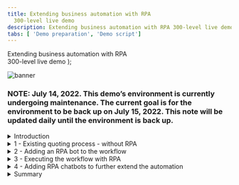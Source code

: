 ```yaml
---
title: Extending business automation with RPA
  300-level live demo
description: Extending business automation with RPA 300-level live demo
tabs: [ 'Demo preparation', 'Demo script']
---
```


  <span>
    Extending business automation with RPA <br /> 300-level live demo
  </span>
);

![banner](./images/RPA_300_Script_Banner.jpg)

### **NOTE**: July 14, 2022. This demo’s environment is currently undergoing maintenance. The current goal is for the environment to be back up on July 15, 2022. This note will be updated daily until the environment is back up.

<span id="top"></span>

<details>

<summary>Introduction</summary>
<br/>

Today we will look at how we can extend business automation with Robotic Process Automation to easily provide customers with quotes for new insurance policies. We’ll take advantage of the IBM Cloud Pak for Business Automation’s capabilities to add robotic process automation (RPA) to a quoting process that is already automated with workflow.

<br/>

Let’s get started.

<br/>

(Demo intro slides <a href="https://ibm.box.com/s/bxyhcb2ydleso3clnjg77ds7hvibmxhn" target="_blank" rel="noreferrer">here</a>)

<br/>

(Printer-ready PDF of demo script <a href="./300-BA-extending-with-rpa-Demo-Script.pdf" target="_blank" rel="noreferrer">here</a>)

<br/>

</details>

<details>

<summary>1 - Existing quoting process - without RPA</summary>

<br/>

| **1.1** | **Introduce the quoting process workflow without RPA** |
| :--- | :--- |
| **Narration** | Future Corp is a traditional auto insurance provider that has a goal of improving customer experience by making it easier to provide new insurance policy quotes to its customers. <br/><br/> Let’s look at how the company currently creates insurance quotes. In the existing process, every request for a new insurance policy must be routed to a policy specialist. |
| **Action** &nbsp; 1.1.1 | Show the process diagram for Future Corp’s current quoting process (without RPA) in Process Designer, which you opened during the demo preparation. <br/><br/> <img src="https://raw.githubusercontent.com/ibm-garage-tsa/platinum-demos/master/src/pages/300-business-automation-extending-ba-with-rpa/images/Process-without-RPA.png" width="800" /><br/> |
| **Narration** | We are looking at the process diagram for Future Corp’s quoting process. Process diagrams are created in Process Designer. Process Designer is used to design and implement the quoting process. Within this low-code environment, the process diagram will control the execution of each new quote. The process diagram adheres to the Business Process Modeling Notation (BPMN). We use drag-and-drop to build the process diagram from the palette on the right. This allows us to model the process steps and flow. From there, you can drill down to complete the implementation and testing of the process application. |

<br/>

| **1.2** | **Execute the quoting process workflow without RPA** |
| :--- | :--- |
| **Narration** | The Process Portal is used by customer service agents to launch new quote requests and work on assigned tasks. |
| **Action** &nbsp; 1.2.1 | Go to the **Process Portal** tab, which you opened during the demo preparation. Log in as **customerService** (password is **password**). <br/><br/> <img src="https://raw.githubusercontent.com/ibm-garage-tsa/platinum-demos/master/src/pages/300-business-automation-extending-ba-with-rpa/images/Run-Process-without-RPA1.png" width="800" /><br/> |
| **Narration** | The Process Portal is highly customizable to fit your organization’s look and feel. The responsive user interface provides flexibility to get work done anywhere, at any time, on any device type, from a desktop device in the office to a mobile device at home or at a customer site. It can be tailored though a set of configuration options without having to customize the Process Portal application itself. <br/><br/>To request a quote, a customer service representative initiates a new quote request and enters the customer’s policy data. |
| **Action** &nbsp; 1.2.2 | Under **Launch**, click **New Insurance Quote** to start a new quote. <br/><br/> <img src="https://raw.githubusercontent.com/ibm-garage-tsa/platinum-demos/master/src/pages/300-business-automation-extending-ba-with-rpa/images/Run-Process-without-RPA2.png" width="800" /> <br/> |
| **Action** &nbsp; 1.2.3 | Use the **Get Test Data** button to pre-fill in the form with some test data. <br/><br/> <img src="https://raw.githubusercontent.com/ibm-garage-tsa/platinum-demos/master/src/pages/300-business-automation-extending-ba-with-rpa/images/Run-Process-without-RPA3.png" width="800" /> <br/> |
| **Action** &nbsp; 1.2.4 | **Optionally**, change the customer name and the make of the car to make this request unique. <br/><br/> <img src="https://raw.githubusercontent.com/ibm-garage-tsa/platinum-demos/master/src/pages/300-business-automation-extending-ba-with-rpa/images/Run-Process-without-RPA4.png" width="800" /> <br/> |
| **Action** &nbsp; 1.2.5 | Click **Get Quote** to close the task and submit the new quote request. <br/><br/> <img src="https://raw.githubusercontent.com/ibm-garage-tsa/platinum-demos/master/src/pages/300-business-automation-extending-ba-with-rpa/images/Run-Process-without-RPA5.png" width="800" /> <br/> |
| **Narration** | Policy specialists enter the customer data into the policy system and create the quote. They use the Process Portal to organize their tasks and work on the tasks assigned to them. Our specialist has received a new task to prepare the quote.<br/><br/>When the policy specialist receives the quote request, she needs to log into the quoting system to prepare a new quote, which involves manually entering a significant amount of information. This is both time consuming and error prone as the specialist must go field-by-field in order to move all the customer’s data into the quoting system. <br/><br/>Behind the scenes, the quoting process is managed by workflow. Once the policy specialist completes this task, the system waits for the customer’s response. If the customer accepts the quote, the policy specialist will again log into the quoting system to establish a new insurance policy for the customer. |
| **Action** &nbsp; 1.2.6 | (Still on the Process Portal) Log out (as **customerService**), and then log in as **policy1** (password is **password**). <br/><br/> <img src="https://raw.githubusercontent.com/ibm-garage-tsa/platinum-demos/master/src/pages/300-business-automation-extending-ba-with-rpa/images/Run-Process-without-RPA6.png" width="800" /> <br/> |
| **Action** &nbsp; 1.2.7 | Run the most recent **Prepare New Quote** task by clicking the task name. <br/><br/> <img src="https://raw.githubusercontent.com/ibm-garage-tsa/platinum-demos/master/src/pages/300-business-automation-extending-ba-with-rpa/images/Run-Process-without-RPA7.png" width="800" /> <br/> |
| **Action** &nbsp; 1.2.8 | Open the legacy quoting app by using the shortcut in the bottom right of the taskbar to click **FCQS_2021.jar**. <br/><br/> <img src="https://raw.githubusercontent.com/ibm-garage-tsa/platinum-demos/master/src/pages/300-business-automation-extending-ba-with-rpa/images/Run-Process-without-RPA8.png" width="800" /> <br/> |
| **Action** &nbsp; 1.2.9 | Log in to the quoting app (any username and password will work). <br/><br/> <img src="https://raw.githubusercontent.com/ibm-garage-tsa/platinum-demos/master/src/pages/300-business-automation-extending-ba-with-rpa/images/Run-Process-without-RPA9.png" width="800" /> <br/> |
| **Action** &nbsp; 1.2.10 | Show the task UI and the quoting app to make the point that the quote data must be manually entered into the quoting app. <br/><br/> <img src="https://raw.githubusercontent.com/ibm-garage-tsa/platinum-demos/master/src/pages/300-business-automation-extending-ba-with-rpa/images/Run-Process-without-RPA10.png" width="800" /> <br/> |

**[Go to top](#top)**

</details>

<details>

<summary>2 - Adding an RPA bot to the workflow</summary>

<br/>

| **2.1** | **Introduce the workflow process with RPA** |
| :--- | :--- |
| **Narration** | Now let’s look at how we can incorporate RPA to reduce that manual work. Here is a new version of the quoting workflow. The workflow is the same except we’ve modified the middle swim lane. Instead of assigning the tasks to a policy specialist, we route them directly to a bot for immediate execution. Just as with the original workflow, when there is a quoting exception, the quote request is routed to a policy specialist for resolution. For example, certain car models such as Audi and BMW require manual review to generate a quote. |
| **Action** &nbsp; 2.1.1 | Open the process diagram for the quoting process with RPA in Process Designer. <br/><br/> <img src="https://raw.githubusercontent.com/ibm-garage-tsa/platinum-demos/master/src/pages/300-business-automation-extending-ba-with-rpa/images/Process-with-RPA1.png" width="800" /> <br/> |
| **Action** &nbsp; 2.1.2 | You will see the following process diagram. <br/><br/> <img src="https://raw.githubusercontent.com/ibm-garage-tsa/platinum-demos/master/src/pages/300-business-automation-extending-ba-with-rpa/images/Process-with-RPA2.png" width="800" /> <br/> |

<br/>

| **2.2** | **Bot authoring: Launch the quoting app** |
| :--- | :--- |
| **Narration** | Using the Pak’s RPA capabilities, Future Corp was able to easily build and deploy software robots, or bots, that automatically enter customer data into the quoting system. This enabled Future Corp to automate repetitive tasks such as creating customer quotes. |
| **Action** &nbsp; 2.2.1 | Go to **RPA Studio**, which you opened during preparation, with the **Get Quote.wal** file opened to the **GetQuote** routine. |
| **Narration** | Using the Pak’s low code bot authoring environment, Future Corp easily built and tested their bots. Hundreds of pre-built commands are available to assemble bots using intuitive wizards.<br/><br/>Without RPA, policy specialists would had to manually copy and paste customer data into the quoting system. With RPA, Future Corp created a bot to connect to the quoting system, fill in the extracted information and email the quote to the customer once it is available. <br/><br/>Here we see some of the bot commands they used. First, the quoting application is opened. Next, the username and password are entered. Commands were used to open the quoting application, enter user name and password, and generate a new quote.<br/><br/>Now let’s see how to build the quote bot from scratch. First, we’ll use the Launch and Attach Window command to open the quoting application.<br/><br/><InlineNotification><strong>NOTE</strong>: The following build from scratch steps are simple, but intricate. Be sure to practice these steps so you can master your demo delivery.</InlineNotification> |
| **Action** &nbsp; 2.2.2 | To start creating a new bot, click **New** (1) (not the down arrow). Select **Wal File** (2), and then click **Create** (3). <br/><br/> <img src="https://raw.githubusercontent.com/ibm-garage-tsa/platinum-demos/master/src/pages/300-business-automation-extending-ba-with-rpa/images/script-image2.2.2.png" width="800" /> <br/> |
| **Action** &nbsp; 2.2.3 | In the Toolbox search bar, type **attach** (1) and find the **Launch and Attach Window** (2) command. Drag it out to the script window. Set the executable parameter to the **C:\FutureCorp\FCQS_2021.jar** (3) file and click **Save** (4). <br/><br/> <img src="https://raw.githubusercontent.com/ibm-garage-tsa/platinum-demos/master/src/pages/300-business-automation-extending-ba-with-rpa/images/script-image2.2.3.png" width="800" /> <br/> |
| **Narration** | RPA Studio allows you to immediately run the bot commands. The debugging mode enables you to control the bot's operation, test commands, track variables, and debug scripts on remote computers. |
| **Action** &nbsp; 2.2.4 | In the toolbar ribbon, click **Start** to run the bot. <br/><br/> <img src="https://raw.githubusercontent.com/ibm-garage-tsa/platinum-demos/master/src/pages/300-business-automation-extending-ba-with-rpa/images/New-Bot3.png" width="800" /> <br/> |
| **Action** &nbsp; 2.2.5 | The **Focus Corp Quoting System** will appear. <br/><br/> <img src="https://raw.githubusercontent.com/ibm-garage-tsa/platinum-demos/master/src/pages/300-business-automation-extending-ba-with-rpa/images/New-Bot4.png" width="800" /> <br/> |

<br/>

| **2.3** | **Bot authoring: Log in to the quoting app** |
| :--- | :--- |
| **Narration** | The recorder assists in creating your script. With the recorder, you can select user interface components to enter commands in your script. Let’s build the commands to log into the quoting application. First, we'll record the user name field. |
| **Action** &nbsp; 2.3.1 | In the toolbar ribbon, click **Start Recorder** to capture keystrokes from the quoting app. <br/><br/> <img src="https://raw.githubusercontent.com/ibm-garage-tsa/platinum-demos/master/src/pages/300-business-automation-extending-ba-with-rpa/images/New-Bot5.png" width="800" /> <br/> |
| **Action** &nbsp; 2.3.2 | Hold the **control** key and mouse over the **User Name** field in the quoting app. Release the control key once the field highlights in red. Then, from the **Recording** menu, select **Actions**, **Set Value**, **By XPath**. <br/><br/> <img src="https://raw.githubusercontent.com/ibm-garage-tsa/platinum-demos/master/src/pages/300-business-automation-extending-ba-with-rpa/images/New-Bot6.png" width="800" /> <br/> |
| **Action** &nbsp; 2.3.3 | On the **Set Value** property page, click the icon next to the Value to assign a variable. Then, click the **New Variable** icon to create a new variable. <br/><br/> <img src="https://raw.githubusercontent.com/ibm-garage-tsa/platinum-demos/master/src/pages/300-business-automation-extending-ba-with-rpa/images/New-Bot7.png" width="800" /> <br/> |
| **Action** &nbsp; 2.3.4 | Name the new variable **vUsername**. Give it a default value of **mary**. Click **Save** twice. <br/><br/> <img src="https://raw.githubusercontent.com/ibm-garage-tsa/platinum-demos/master/src/pages/300-business-automation-extending-ba-with-rpa/images/New-Bot7a.png" width="800" /> <br/> |
| **Narration** | Next, we'll record the password field. (In real life, we would use our Vault for entering encrypted credentials.) |
| **Action** &nbsp; 2.3.5 | Hold the left control key and mouse over the **Password** field in the quoting app. Release the control key once the field highlights in red. Then, from the **Recording** menu, select **Actions**, **Set Value**, **By XPath**. <br/><br/> <img src="https://raw.githubusercontent.com/ibm-garage-tsa/platinum-demos/master/src/pages/300-business-automation-extending-ba-with-rpa/images/New-Bot8.png" width="800" /> <br/> |
| **Action** &nbsp; 2.3.6 | In the **Set Value** property page, click the icon next to the value property to assign a variable. Then, click the **New Variable** icon to create a new variable. <br/><br/> <img src="https://raw.githubusercontent.com/ibm-garage-tsa/platinum-demos/master/src/pages/300-business-automation-extending-ba-with-rpa/images/New-Bot9.png" width="800" /> <br/> |
| **Action** &nbsp; 2.3.7 | Name the new variable **vPassword**. Give it a default value of **123**. Click **Save** twice. <br/><br/> <img src="https://raw.githubusercontent.com/ibm-garage-tsa/platinum-demos/master/src/pages/300-business-automation-extending-ba-with-rpa/images/New-Bot9a.png" width="800" /> <br/> |
| **Action** &nbsp; 2.3.8 | Hold the left control key and mouse over the **Login** button. Release the control key once the field highlights in red. Then, from the **Recording** menu, select **Actions**, **Click**, **By XPath**. <br/><br/> <img src="https://raw.githubusercontent.com/ibm-garage-tsa/platinum-demos/master/src/pages/300-business-automation-extending-ba-with-rpa/images/New-Bot11.png" width="800" /> <br/> |
| **Action** &nbsp; 2.3.9 | Click **Save**. <br/><br/> <img src="https://raw.githubusercontent.com/ibm-garage-tsa/platinum-demos/master/src/pages/300-business-automation-extending-ba-with-rpa/images/script-image2.3.9.png" width="800" /> <br/> |
| **Action** &nbsp; 2.3.10 | In the toolbar ribbon, click **Stop Recorder**. <br/><br/> <img src="https://raw.githubusercontent.com/ibm-garage-tsa/platinum-demos/master/src/pages/300-business-automation-extending-ba-with-rpa/images/New-Bot12.png" width="800" /> <br/> |

<br/>

| **2.4** | **Bot authoring: Verify the login commands** |
| :--- | :--- |
| **Narration** | Let’s use the Run command to playback the bot again and verify the commands. We will see the quoting app open, log in and move to the main screen. &nbsp; &nbsp; &nbsp; &nbsp; &nbsp; &nbsp; &nbsp; &nbsp; &nbsp; &nbsp; &nbsp; &nbsp; &nbsp; &nbsp; &nbsp; &nbsp; &nbsp; &nbsp; &nbsp; &nbsp; &nbsp; &nbsp; &nbsp; &nbsp; &nbsp; &nbsp; |
| **Action** &nbsp; 2.4.1 | Close the quoting app. In the menu ribbon, click **Start**. <br/><br/> <img src="https://raw.githubusercontent.com/ibm-garage-tsa/platinum-demos/master/src/pages/300-business-automation-extending-ba-with-rpa/images/New-Bot13.png" width="800" /> <br/> |
| **Action** &nbsp; 2.4.2 | The quoting app will open and automatically log in. <br/><br/> <img src="https://raw.githubusercontent.com/ibm-garage-tsa/platinum-demos/master/src/pages/300-business-automation-extending-ba-with-rpa/images/New-Bot14.png" width="500" /> <br/> |

<br/>

| **2.5** | **Bot authoring: Enter the quote data** |
| :--- | :--- |
| **Narration** | Now let’s continue to build some additional commands to enter data into the quoting bot. &nbsp; &nbsp; &nbsp; &nbsp; &nbsp; &nbsp; &nbsp; &nbsp; &nbsp; &nbsp; &nbsp; &nbsp; &nbsp; &nbsp; &nbsp; &nbsp; &nbsp; &nbsp; &nbsp; &nbsp; &nbsp; &nbsp; &nbsp; &nbsp; &nbsp; &nbsp; &nbsp; &nbsp; &nbsp; &nbsp; &nbsp; &nbsp; &nbsp; &nbsp; &nbsp; &nbsp; &nbsp; &nbsp; &nbsp; &nbsp; &nbsp; &nbsp; &nbsp; &nbsp; &nbsp; &nbsp; |
| **Action** &nbsp; 2.5.1 | In the menu ribbon, click **Start Recorder** to capture more keystrokes from the quoting app. &nbsp; &nbsp; &nbsp; &nbsp; &nbsp; &nbsp; &nbsp; &nbsp; &nbsp; &nbsp; &nbsp; &nbsp; &nbsp; &nbsp; &nbsp; &nbsp; &nbsp; &nbsp; &nbsp; &nbsp; &nbsp; &nbsp; &nbsp;  <br/><br/> <img src="https://raw.githubusercontent.com/ibm-garage-tsa/platinum-demos/master/src/pages/300-business-automation-extending-ba-with-rpa/images/New-Bot15.png" width="800" /> <br/> |
| **Action** &nbsp; 2.5.2 | Hold the left control key and mouse over the **Driver ID** field in the quoting app. Then, from the **Recording** menu, select **Actions**, **Set Value**, **By XPath**. <br/><br/> <img src="https://raw.githubusercontent.com/ibm-garage-tsa/platinum-demos/master/src/pages/300-business-automation-extending-ba-with-rpa/images/New-Bot16.png" width="800" /> <br/> |
| **Action** &nbsp; 2.5.3 | In the **Set Value** property page, click the icon next to the value property to assign a variable. Then, click the **New Variable** icon to create a new variable. <br/><br/> <img src="https://raw.githubusercontent.com/ibm-garage-tsa/platinum-demos/master/src/pages/300-business-automation-extending-ba-with-rpa/images/New-Bot17.png" width="800" /> <br/> |
| **Action** &nbsp; 2.5.4 | Name the new variable **vDriverID**. Give it a default value of **123**. Click **Save** twice. &nbsp; &nbsp; &nbsp; &nbsp; &nbsp; &nbsp; &nbsp; &nbsp; &nbsp; &nbsp; &nbsp; &nbsp; &nbsp; &nbsp; &nbsp; &nbsp; &nbsp; &nbsp; &nbsp; &nbsp; &nbsp; &nbsp; &nbsp;  <br/><br/> <img src="https://raw.githubusercontent.com/ibm-garage-tsa/platinum-demos/master/src/pages/300-business-automation-extending-ba-with-rpa/images/New-Bot17a.png" width="800" /> <br/> |
| **Action** &nbsp; 2.5.5 | Repeat for the rest of the text input fields (or stop there if you feel you’ve shown enough). &nbsp; &nbsp; &nbsp; &nbsp; &nbsp; &nbsp; &nbsp; &nbsp; &nbsp; &nbsp; &nbsp; &nbsp; &nbsp; &nbsp; &nbsp; &nbsp; &nbsp; &nbsp; &nbsp; &nbsp; &nbsp; &nbsp; &nbsp; &nbsp; &nbsp; &nbsp; &nbsp; &nbsp; &nbsp; &nbsp; &nbsp; &nbsp; &nbsp; &nbsp; &nbsp; &nbsp; &nbsp; &nbsp; &nbsp; &nbsp; &nbsp; &nbsp; &nbsp; &nbsp; &nbsp; &nbsp; &nbsp; &nbsp; &nbsp; |

<br/>

| **2.6** | **Bot authoring: Finish up the bot** |
| :--- | :--- |
| **Narration** | The bot will execute a final set of commands to generate the quote and then capture the quote amount, which is the output of this bot. |
| **Action** &nbsp; 2.6.1 | Hold the left control key and mouse over the **CREATE NEW QUOTE** button. Then, from the **Recording** menu, select **Actions**, **Click**, **By XPath**. <br/><br/> <img src="https://raw.githubusercontent.com/ibm-garage-tsa/platinum-demos/master/src/pages/300-business-automation-extending-ba-with-rpa/images/New-Bot18.png" width="800" /> <br/> |
| **Action** &nbsp; 2.6.2 | Finally, get the quote result. In the **Quote** app, hold the left control key and mouse over the **Total premium** field. Release the control key once the field highlights in red. Then, from the **Recording** menu, select **Actions**, **Get Value**, **By XPath**. <br/><br/> <img src="https://raw.githubusercontent.com/ibm-garage-tsa/platinum-demos/master/src/pages/300-business-automation-extending-ba-with-rpa/images/New-Bot19.png" width="800" /> <br/> |
| **Action** &nbsp; 2.6.3 | In the **Set Value** property page, click the icon next to the value property to assign a variable. Then, click the **New Variable** icon to create a new variable. <br/><br/> <img src="https://raw.githubusercontent.com/ibm-garage-tsa/platinum-demos/master/src/pages/300-business-automation-extending-ba-with-rpa/images/New-Bot20.png" width="800" /> <br/> |
| **Action** &nbsp; 2.6.4 | Name the new variable **vQuoteValue**, and click **Save** twice. <br/><br/> <img src="https://raw.githubusercontent.com/ibm-garage-tsa/platinum-demos/master/src/pages/300-business-automation-extending-ba-with-rpa/images/New-Bot20a.png" width="800" /> <br/> |
| **Narration** | Now we will add a command to log the quote value to the Output window. |
| **Action** &nbsp; 2.6.5 | In the toolbox, search for **log**. Drag the **Log Message** command to the bottom of the bot script. <br/><br/> <img src="https://raw.githubusercontent.com/ibm-garage-tsa/platinum-demos/master/src/pages/300-business-automation-extending-ba-with-rpa/images/New-Bot21.png" width="800" /> <br/> |
| **Action** &nbsp; 2.6.6 | Complete the log command by searching for and selecting the **vQuoteValue** variable. <br/><br/> <img src="https://raw.githubusercontent.com/ibm-garage-tsa/platinum-demos/master/src/pages/300-business-automation-extending-ba-with-rpa/images/New-Bot22.png" width="800" /> <br/> |
| **Action** &nbsp; 2.6.7 | Now let’s do a last playback of the bot by clicking **Start**. The bot will create the quote, and the quote amount will appear in the **Output** window. <br/><br/> <img src="https://raw.githubusercontent.com/ibm-garage-tsa/platinum-demos/master/src/pages/300-business-automation-extending-ba-with-rpa/images/New-Bot23.png" width="800" /> <br/> |

**[Go to top](#top)**

</details>

<details>

<summary>3 - Executing the workflow with RPA</summary>

<br/>

| **3.1** | **Execute the quoting process with RPA** |
| :--- | :--- |
| **Narration** | Let’s make a new request using the new RPA-enabled workflow. I’ll log back in as the customer service representative and start a new quote. The RPA bot is set up to run on this same system. Now that I have submitted the new request, we will see the quoting app automatically launch and enter the quote request data into the quoting system. |
| **Action** &nbsp; 3.1.1 | Open the **Process Portal**, and log in as **customerService**. <br/><br/> <img src="https://raw.githubusercontent.com/ibm-garage-tsa/platinum-demos/master/src/pages/300-business-automation-extending-ba-with-rpa/images/Run-Process-with-RPA1.png" width="800" /> <br/> |
| **Action** &nbsp; 3.1.2 | Launch the **New Insurance Quote RPA** process. <br/><br/> <img src="https://raw.githubusercontent.com/ibm-garage-tsa/platinum-demos/master/src/pages/300-business-automation-extending-ba-with-rpa/images/Run-Process-with-RPA2.png" width="800" /> <br/> |
| **Action** &nbsp; 3.1.3 | Use the **Get Test Data** button to pre-fill the form with some test data. <br/><br/> <img src="https://raw.githubusercontent.com/ibm-garage-tsa/platinum-demos/master/src/pages/300-business-automation-extending-ba-with-rpa/images/Run-Process-with-RPA3.png" width="800" /> <br/> |
| **Action** &nbsp; 3.1.4 | **Optionally**, change the name and/or the make of the car to make this request unique. <br/><br/> <img src="https://raw.githubusercontent.com/ibm-garage-tsa/platinum-demos/master/src/pages/300-business-automation-extending-ba-with-rpa/images/Run-Process-with-RPA4.png" width="800" /> <br/> |
| **Action** &nbsp; 3.1.5 | Click **Get Quote** to close the task and submit the new quote request. <br/><br/><InlineNotification><strong>NOTE</strong>: In a few seconds, see the quoting app launch automatically and complete the quote.</InlineNotification><br/><br/><img src="https://raw.githubusercontent.com/ibm-garage-tsa/platinum-demos/master/src/pages/300-business-automation-extending-ba-with-rpa/images/Run-Process-with-RPA5.png" width="800" /> <br/> |

<br/>

**[Go to top](#top)**

</details>

<details>

<summary>4 - Adding RPA chatbots to further extend the automation</summary>

<br/>

| **4.1** | **Review the chatbot script** |
| :--- | :--- |
| **Narration** | Next, let’s look at the bot script for the Customer Agent chatbot. Just like the bots we've just built, Future Corp’s chatbot is assembled by dragging and dropping commands and configuring them using pop-up property sheets. Since chatbot capabilities are fully integrated, Future Corp was able to build their bots and chatbots using one single tool. Chatbot commands can be inserted anywhere inside the bot script. For example, the Bot Ask and Answer command asks the user a question in a chat and recognizes the answer using a knowledge base prepared for the chat subject. The Bot Ask Email command asks for and acknowledges a user-entered email. |
| **Action** &nbsp; 4.1.1 | Open the RPA window, click on the **Ingrid Insurance.wal** tab, and search for chatbot commands by typing **bot** into the toolbox search. <br/><br/> <img src="https://raw.githubusercontent.com/ibm-garage-tsa/platinum-demos/master/src/pages/300-business-automation-extending-ba-with-rpa/images/Chatbot1.png" width="800" /> <br/> |
| **Narration** | The Bot Ask and Answer command is used to have the bot ask the customer a question in a chat. The answer is recognized using a knowledge base prepared for the chat subject. |
| **Action** &nbsp; 4.1.2 | Open the **Bot Ask and Answer** command in the bot script. <br/><br/> <img src="https://raw.githubusercontent.com/ibm-garage-tsa/platinum-demos/master/src/pages/300-business-automation-extending-ba-with-rpa/images/Chatbot2.png" width="800" /> <br/> |
| **Action** &nbsp; 4.1.3 | Show how the command is connected to a knowledge base. <br/><br/> <img src="https://raw.githubusercontent.com/ibm-garage-tsa/platinum-demos/master/src/pages/300-business-automation-extending-ba-with-rpa/images/Chatbot3.png" width="800" /> <br/> |

<br/>

| **4.2** | **Train a knowledge base** |
| :--- | :--- |
| **Narration** | Bot Studio includes the machine learning model builder used by Future Corp for creating and training the knowledge base. Future Corp’s RPA team found training the knowledge base to be very simple. |
| **Action** &nbsp; 4.2.1 | If the **Knowledge Bases** tab is not visible, click the **Tools** tab on the menu ribbon, then click **Knowledge Base Training**. <br/><br/> <img src="https://raw.githubusercontent.com/ibm-garage-tsa/platinum-demos/master/src/pages/300-business-automation-extending-ba-with-rpa/images/Chatbot3a.png" width="800" /> <br/> |
| **Action** &nbsp; 4.2.2 | Next, open the knowledge base definition. In the **Knowledge Bases** tab, click **IngridKB**, and then click **Version 1**. <br/><br/> <img src="https://raw.githubusercontent.com/ibm-garage-tsa/platinum-demos/master/src/pages/300-business-automation-extending-ba-with-rpa/images/Chatbot4.png" width="800" /> <br/> |
| **Narration** | The knowledge base has been trained to respond accurately to variety of questions. To the right, the related questions window shows a list of similar questions which would result in a similar answer. To the left, the score for the currently selected answer is displayed. The knowledge base user can also search the knowledge base for another answer, edit the current answer, or add a new answer. |
| **Action** &nbsp; 4.2.3 | The **Knowledge Base Training** tool opens. Type the following: **I have a policy issue with my current provider**. Press **enter**. <br/><br/> <img src="https://raw.githubusercontent.com/ibm-garage-tsa/platinum-demos/master/src/pages/300-business-automation-extending-ba-with-rpa/images/Chatbot5.png" width="800" /> <br/> |
| **Action** &nbsp; 4.2.4 | The maximum score is 1000. Note the low score displayed here, indicated with the red font. Type the following: **I have a problem with my policy. I want a new one.** Press **enter**. <br/><br/> <img src="https://raw.githubusercontent.com/ibm-garage-tsa/platinum-demos/master/src/pages/300-business-automation-extending-ba-with-rpa/images/Chatbot6.png" width="800" /> <br/> |
| **Action** &nbsp; 4.2.5 | Again, this has resulted in a low score. Click **Select** (next to **Of course! Let’s start.**) to train the knowledge base. <br/><br/> <img src="https://raw.githubusercontent.com/ibm-garage-tsa/platinum-demos/master/src/pages/300-business-automation-extending-ba-with-rpa/images/Chatbot7.png" width="800" /> <br/> |
| **Action** &nbsp; 4.2.6 | Since we have trained the knowledge base, the score now goes to a perfect 1000. Click **Retrain** to update the knowledge base.<br/><br/> <img src="https://raw.githubusercontent.com/ibm-garage-tsa/platinum-demos/master/src/pages/300-business-automation-extending-ba-with-rpa/images/Chatbot8.png" width="800" /> <br/> |
| **Action** &nbsp; 4.2.7 | Now let's try the first interaction again. Type the following: **I have a policy issue with my current provider. I need a new one.** <br/><br/> <img src="https://raw.githubusercontent.com/ibm-garage-tsa/platinum-demos/master/src/pages/300-business-automation-extending-ba-with-rpa/images/Chatbot9.png" width="800" /> <br/> |
| **Action** &nbsp; 4.2.8 | Press **enter** and see how the score improved with these updates to the knowledge base.  <br/><br/> <img src="https://raw.githubusercontent.com/ibm-garage-tsa/platinum-demos/master/src/pages/300-business-automation-extending-ba-with-rpa/images/Chatbot10.png" width="800" /> <br/> |
| **Action** &nbsp; 4.2.9 | <InlineNotification>NOTE: Whenever you close the knowledge base, DO NOT SAVE so this example works the next time you give a demo.</InlineNotification> <br/><br/> <img src="https://raw.githubusercontent.com/ibm-garage-tsa/platinum-demos/master/src/pages/300-business-automation-extending-ba-with-rpa/images/Chatbot11.png" width="800" /> <br/> |

<br/>

| **4.3** | **Run the chatbot** |
| :--- | :--- |
| **Narration** | Now let’s see how we have enhanced the customer’s interaction with the quoting process. As an alternative to the web form that collects the customer’s quoting data, Future Corp’s intelligent RPA chatbot provides an interactive virtual agent.<br/><br/>The chatbot can understand and respond to customer inquiries. For example, a chatbot recognizes that phrases like “I would like to switch my insurance policy” and “I need insurance” both lead to initiating the quoting process. |
| **Action** &nbsp; 4.3.1 | Select the **Insurance Ingrid** script, and click **Start**. <br/><br/> <img src="https://raw.githubusercontent.com/ibm-garage-tsa/platinum-demos/master/src/pages/300-business-automation-extending-ba-with-rpa/images/Run-chatbot1.png" width="800" /> <br/> |
| **Action** &nbsp; 4.3.2 | Type the following: **I need insurance.**  <br/><br/> <img src="https://raw.githubusercontent.com/ibm-garage-tsa/platinum-demos/master/src/pages/300-business-automation-extending-ba-with-rpa/images/Run-chatbot2.png" width="800" /> <br/> |
| **Narration** | The chatbot engages the customer to collect all the information needed to provide a quote. |
| **Action** &nbsp; 4.3.3 | Select the **Car** insurance. <br/><br/> <img src="https://raw.githubusercontent.com/ibm-garage-tsa/platinum-demos/master/src/pages/300-business-automation-extending-ba-with-rpa/images/Run-chatbot3.png" width="800" /> <br/> |
| **Action** &nbsp; 4.3.4 | Enter **Lexus**,**RX350**,**2021**. <br/><br/> <img src="https://raw.githubusercontent.com/ibm-garage-tsa/platinum-demos/master/src/pages/300-business-automation-extending-ba-with-rpa/images/Run-chatbot4.png" width="800" /> <br/> |
| **Action** &nbsp; 4.3.5 | Enter the vehicle identification number (VIN), which typically consists of 12 characters (for example, enter **123456789012**). <br/><br/> <img src="https://raw.githubusercontent.com/ibm-garage-tsa/platinum-demos/master/src/pages/300-business-automation-extending-ba-with-rpa/images/Run-chatbot5.png" width="800" /> <br/> |
| **Action** &nbsp; 4.3.6 | Enter the following: **My email is mary@email.com**. <br/><br/> <img src="https://raw.githubusercontent.com/ibm-garage-tsa/platinum-demos/master/src/pages/300-business-automation-extending-ba-with-rpa/images/Run-chatbot6.png" width="800" /> <br/> |
| **Action** &nbsp; 4.3.7 | Enter the following: **Mary, Johnson**. <br/><br/> <img src="https://raw.githubusercontent.com/ibm-garage-tsa/platinum-demos/master/src/pages/300-business-automation-extending-ba-with-rpa/images/Run-chatbot7.png" width="800" /> <br/> |
| **Action** &nbsp; 4.3.8 | Enter an address such as **1 Main Street, Austin, TX 78730**. <br/><br/> <img src="https://raw.githubusercontent.com/ibm-garage-tsa/platinum-demos/master/src/pages/300-business-automation-extending-ba-with-rpa/images/Run-chatbot8.png" width="800" /> <br/> |
| **Action** &nbsp; 4.3.9 | Enter **yes** for a quick quote. <br/><br/> <img src="https://raw.githubusercontent.com/ibm-garage-tsa/platinum-demos/master/src/pages/300-business-automation-extending-ba-with-rpa/images/Run-chatbot9.png" width="800" /> <br/> |
| **Narration** | Now that all the information has been collected, the chatbot will invoke the quoting bot to generate the quote. The quote bot will enter all the customer information and retrieve the calculated quote amount. We see the quote amount in the chat response. The quoting bot will also initate the New Insurance Quote process. In this case the quote will be emailed to the customer and the process will wait for the customer’s response. |
| **Action** &nbsp; 4.3.10 | Enter **yes** for a follow-up contact. <br/><br/> <img src="https://raw.githubusercontent.com/ibm-garage-tsa/platinum-demos/master/src/pages/300-business-automation-extending-ba-with-rpa/images/Run-chatbot10.png" width="800" /> <br/> |
| **Action** &nbsp; 4.3.11 | Enter **no** for anything else. <br/><br/> <img src="https://raw.githubusercontent.com/ibm-garage-tsa/platinum-demos/master/src/pages/300-business-automation-extending-ba-with-rpa/images/Run-chatbot11.png" width="800" /> <br/> |

<br/>

| **4.4** | **View the quote status** |
| :--- | :--- |
| **Narration** | Let's look in the workflow to see the process the bot initiated. We do that from the Process Portal. When we open the Quote Status dashboard, we see the new quote for Mary at the top of the list. Workflow will continue to manage the quote process. |
| **Action** &nbsp; 4.4.1 | From **Chrome**, open the **Process Portal**. <br/><br/> <img src="https://raw.githubusercontent.com/ibm-garage-tsa/platinum-demos/master/src/pages/300-business-automation-extending-ba-with-rpa/images/Quote-status1.png" width="800" /> <br/> |
| **Action** &nbsp; 4.4.2 | Log in as **customerService / password**. <br/><br/> <img src="https://raw.githubusercontent.com/ibm-garage-tsa/platinum-demos/master/src/pages/300-business-automation-extending-ba-with-rpa/images/Quote-status2.png" width="800" /> <br/> |
| **Action** &nbsp; 4.4.3 | Under **Dashboards**, click **Show more…**. <br/><br/> <img src="https://raw.githubusercontent.com/ibm-garage-tsa/platinum-demos/master/src/pages/300-business-automation-extending-ba-with-rpa/images/Quote-status3.png" width="800" /> <br/> |
| **Action** &nbsp; 4.4.4 | Click to open the **Quote Status** dashboard. <br/><br/> <img src="https://raw.githubusercontent.com/ibm-garage-tsa/platinum-demos/master/src/pages/300-business-automation-extending-ba-with-rpa/images/Quote-status4.png" width="800" /> <br/> |

<br/>

**[Go to top](#top)**

</details>

<details>

<summary>Summary</summary>

<br/>

Using the Cloud Pak for Business Automation, Future Corp had everything they needed to extend their automation with RPA. They used a low-code bot authoring environment to create bots and chatbots to improve their policy quoting process.

<br/>

The enhanced solution continues to use workflow to manage and monitor the end-to-end quoting process while using RPA to automate manual tasks and to engage directly with customers using intelligent chatbots. This combines the ability of workflow and the abilities of RPA.

<br/>

Thank you for attending today’s presentation.

<br/>

**[Go to top](#top)**

</details>
